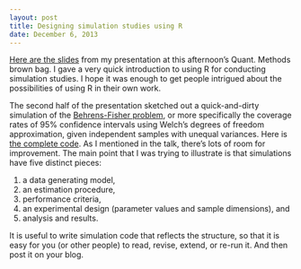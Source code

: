 ```yaml
---
layout: post
title: Designing simulation studies using R
date: December 6, 2013
---
```


[Here are the slides]({{site.url}}/files/Designing-simulation-studies-using-R.pdf) from my presentation at this afternoon's Quant. Methods brown bag. I gave a very quick introduction to using R for conducting simulation studies. I hope it was enough to get people intrigued about the possibilities of using R in their own work.

The second half of the presentation sketched out a quick-and-dirty simulation of the [Behrens-Fisher problem](http://en.wikipedia.org/wiki/Behrens%E2%80%93Fisher_problem), or more specifically the coverage rates of 95% confidence intervals using Welch's degrees of freedom approximation, given independent samples with unequal variances. Here is [the complete code](https://gist.github.com/jepusto/7686463). As I mentioned in the talk, there's lots of room for improvement. The main point that I was trying to illustrate is that simulations have five distinct pieces:

1. a data generating model,
2. an estimation procedure,
3. performance criteria,
4. an experimental design (parameter values and sample dimensions), and
5. analysis and results.

It is useful to write simulation code that reflects the structure, so that it is easy for you (or other people) to read, revise, extend, or re-run it. And then post it on your blog.
